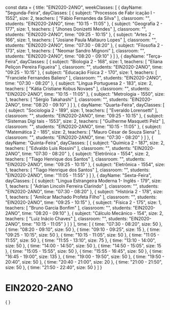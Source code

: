 const data = {
  title: "EIN2020-2ANO",
  weekClasses: [
    {
      dayName: "Segunda-Feira",
      dayClasses: [
        {
          subject: "Processos de Fabr icação I - 1552",
          size: 2,
          teachers: [
            "Fábio Fernandes da Silva"
          ],
          classroom: "",
          students: "EIN2020-2ANO",
          time: "10:15 - 11:05"
        },
        {
          subject: "Geografia 2 - 177",
          size: 1,
          teachers: [
            "Jhones Donizetti Mendes"
          ],
          classroom: "",
          students: "EIN2020-2ANO",
          time: "09:25 - 10:15"
        },
        {
          subject: "Artes 2 - 166",
          size: 1,
          teachers: [
            "Josiane Paula Maltauro Lopes"
          ],
          classroom: "",
          students: "EIN2020-2ANO",
          time: "07:30 - 08:20"
        },
        {
          subject: "Filosofia 2 - 173",
          size: 1,
          teachers: [
            "Neomar Sandro Mignoni"
          ],
          classroom: "",
          students: "EIN2020-2ANO",
          time: "08:20 - 09:10"
        }
      ]
    },
    {
      dayName: "Terça-Feira",
      dayClasses: [
        {
          subject: "Biologia 2 - 168",
          size: 1,
          teachers: [
            "Eliana Peliçon Pereira Figueira"
          ],
          classroom: "",
          students: "EIN2020-2ANO",
          time: "09:25 - 10:15"
        },
        {
          subject: "Educação Física 2 - 170",
          size: 1,
          teachers: [
            "Franciele Fernandes Baliero"
          ],
          classroom: "",
          students: "EIN2020-2ANO",
          time: "07:30 - 08:20"
        },
        {
          subject: "Língua Portuguesa 2 - 183",
          size: 2,
          teachers: [
            "Kátia Cristiane Kobus Novaes"
          ],
          classroom: "",
          students: "EIN2020-2ANO",
          time: "10:15 - 11:05"
        },
        {
          subject: "Metrologia - 1550",
          size: 1,
          teachers: [
            "Sérgio Takahashi"
          ],
          classroom: "",
          students: "EIN2020-2ANO",
          time: "08:20 - 09:10"
        }
      ]
    },
    {
      dayName: "Quarta-Feira",
      dayClasses: [
        {
          subject: "Sociologia 2 - 189",
          size: 1,
          teachers: [
            "Everaldo Lorensetti"
          ],
          classroom: "",
          students: "EIN2020-2ANO",
          time: "09:25 - 10:15"
        },
        {
          subject: "Sistemas Digi tais - 1553",
          size: 2,
          teachers: [
            "Guilherme Masquetti Pelz"
          ],
          classroom: "",
          students: "EIN2020-2ANO",
          time: "10:15 - 11:05"
        },
        {
          subject: "Matemática 2 - 185",
          size: 2,
          teachers: [
            "Mauro César de Souza Siena"
          ],
          classroom: "",
          students: "EIN2020-2ANO",
          time: "07:30 - 08:20"
        }
      ]
    },
    {
      dayName: "Quinta-Feira",
      dayClasses: [
        {
          subject: "Química 2 - 187",
          size: 2,
          teachers: [
            "Edvaldo Luis Rossini"
          ],
          classroom: "",
          students: "EIN2020-2ANO",
          time: "07:30 - 08:20"
        },
        {
          subject: "Eletrônica - 1554",
          size: 2,
          teachers: [
            "Tiago Henrique dos Santos"
          ],
          classroom: "",
          students: "EIN2020-2ANO",
          time: "09:25 - 10:15"
        },
        {
          subject: "Eletrônica - 1554",
          size: 1,
          teachers: [
            "Tiago Henrique dos Santos"
          ],
          classroom: "",
          students: "EIN2020-2ANO",
          time: "11:05 - 11:55"
        }
      ]
    },
    {
      dayName: "Sexta-Feira",
      dayClasses: [
        {
          subject: "Lingua Estrangeira Moderna 1- Inglês - 179",
          size: 1,
          teachers: [
            "Adrian Lincoln Ferreira Clarindo"
          ],
          classroom: "",
          students: "EIN2020-2ANO",
          time: "07:30 - 08:20"
        },
        {
          subject: "História 2 - 178",
          size: 1,
          teachers: [
            "Amilcar Machado Profeta Filho"
          ],
          classroom: "",
          students: "EIN2020-2ANO",
          time: "09:25 - 10:15"
        },
        {
          subject: "Física 2 - 175",
          size: 1,
          teachers: [
            "Bruno Garcia Bonfim"
          ],
          classroom: "",
          students: "EIN2020-2ANO",
          time: "08:20 - 09:10"
        },
        {
          subject: "Cálculo Mecânico - 154",
          size: 2,
          teachers: [
            "Luiz Inácio Chaves"
          ],
          classroom: "",
          students: "EIN2020-2ANO",
          time: "10:15 - 11:05"
        }
      ]
    }
  ],
  time: [
    {
      time: "07:30 - 08:20",
      size: 50
    },
    {
      time: "08:20 - 09:10",
      size: 50
    },
    {
      time: "09:10 - 09:25",
      size: 15
    },
    {
      time: "09:25 - 10:15",
      size: 50
    },
    {
      time: "10:15 - 11:05",
      size: 50
    },
    {
      time: "11:05 - 11:55",
      size: 50
    },
    {
      time: "11:55 - 13:10",
      size: 75
    },
    {
      time: "13:10 - 14:00",
      size: 50
    },
    {
      time: "14:00 - 14:50",
      size: 50
    },
    {
      time: "14:50 - 15:05",
      size: 15
    },
    {
      time: "15:05 - 15:55",
      size: 50
    },
    {
      time: "15:55 - 16:45",
      size: 50
    },
    {
      time: "16:45 - 19:00",
      size: 135
    },
    {
      time: "19:00 - 19:50",
      size: 50
    },
    {
      time: "19:50 - 20:40",
      size: 50
    },
    {
      time: "20:40 - 21:00",
      size: 20
    },
    {
      time: "21:00 - 21:50",
      size: 50
    },
    {
      time: "21:50 - 22:40",
      size: 50
    }
  ]
}

# EIN2020-2ANO

<div>
    {
        <Grid
            title={data.title} 
            weekClasses={data.weekClasses} 
            time={data.time}
        />
    }
</div>